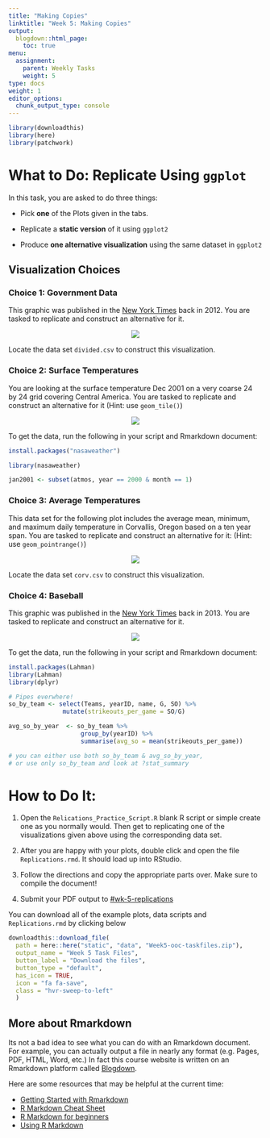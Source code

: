 ```yaml
---
title: "Making Copies"
linktitle: "Week 5: Making Copies"
output:
  blogdown::html_page:
    toc: true
menu:
  assignment:
    parent: Weekly Tasks
    weight: 5
type: docs
weight: 1
editor_options: 
  chunk_output_type: console
---
```


<style>
.hvr-sweep-to-left {
  display: inline-block;
  vertical-align: middle;
  -webkit-transform: perspective(1px) translateZ(0);
  transform: perspective(1px) translateZ(0);
  box-shadow: 0 0 1px rgba(0, 0, 0, 0);
  position: relative;
  -webkit-transition-property: color;
  transition-property: color;
  -webkit-transition-duration: 0.25s;
  transition-duration: 0.25s;
}

.hvr-sweep-to-left:before {
  content: "";
  position: absolute;
  z-index: -1;
  top: 0;
  left: 0;
  right: 0;
  bottom: 0;
  background: #733367;
  -webkit-transform: scaleX(0);
  transform: scaleX(0);
  -webkit-transform-origin: 100% 50%;
  transform-origin: 100% 50%;
  -webkit-transition-property: transform;
  transition-property: transform;
  -webkit-transition-duration: 0.3s;
  transition-duration: 0.3s;
  -webkit-transition-timing-function: ease-out;
  transition-timing-function: ease-out;
}

.hvr-sweep-to-left:hover, .hvr-sweep-to-left:focus, .hvr-sweep-to-left:active {
  color: white;
}

.hvr-sweep-to-left:hover:before, .hvr-sweep-to-left:focus:before, .hvr-sweep-to-left:active:before {
  -webkit-transform: scaleX(1);
  transform: scaleX(1);
}
</style>

```r
library(downloadthis)
library(here)
library(patchwork)
```

# What to Do: Replicate Using `ggplot`

In this task, you are asked to do three things:

-   Pick **one** of the Plots given in the tabs.

-   Replicate a **static version** of it using `ggplot2`

-   Produce **one alternative visualization** using the same dataset in `ggplot2`

## Visualization Choices 

### Choice 1: Government Data
This graphic was published in the [New York Times](https://archive.nytimes.com/screenshots/www.nytimes.com/interactive/2012/11/23/us/state-government-control-since-1938.jpg){target="\_blank"} back in 2012. You are tasked to replicate and construct an alternative for it.

<center>
![](/assignment/05-assignment_files/Choice1.png)
</center>

Locate the data set `divided.csv` to construct this visualization.

### Choice 2: Surface Temperatures

You are looking at the surface temperature Dec 2001 on a very coarse 24 by 24 grid covering Central America. You are tasked to replicate and construct an alternative for it (Hint: use `geom_tile()`)

<center>
![](/assignment/05-assignment_files/Choice2.png)
</center>

To get the data, run the following in your script and Rmarkdown document:

```r
install.packages("nasaweather")

library(nasaweather)

jan2001 <- subset(atmos, year == 2000 & month == 1)
```


### Choice 3: Average Temperatures

This data set for the following plot includes the average mean, minimum, and maximum daily temperature in Corvallis, Oregon based on a ten year span. You are tasked to replicate and construct an alternative for it: (Hint: use `geom_pointrange()`)

<center>
![](/assignment/05-assignment_files/Choice3.png)
</center>

Locate the data set `corv.csv` to construct this visualization.

### Choice 4: Baseball

This graphic was published in the [New York Times](https://archive.nytimes.com/www.nytimes.com/interactive/2013/03/29/sports/baseball/Strikeouts-Are-Still-Soaring.html?ref=baseball){target="\_blank"} back in 2013. You are tasked to replicate and construct an alternative for it.

<center>
![](/assignment/05-assignment_files/Choice4.png)
</center>

To get the data, run the following in your script and Rmarkdown document:

```r
install.packages(Lahman)
library(Lahman)  
library(dplyr)

# Pipes everwhere!
so_by_team <- select(Teams, yearID, name, G, SO) %>%
               mutate(strikeouts_per_game = SO/G) 

avg_so_by_year  <- so_by_team %>% 
                    group_by(yearID) %>%
                    summarise(avg_so = mean(strikeouts_per_game))

# you can either use both so_by_team & avg_so_by_year,
# or use only so_by_team and look at ?stat_summary
```

# How to Do It:

1.  Open the `Relications_Practice_Script.R` blank R script or simple create one as you normally would. Then get to replicating one of the visualizations given above using the corresponding data set.

2.  After you are happy with your plots, double click and open the file `Replications.rmd`. It should load up into RStudio.

3.  Follow the directions and copy the appropriate parts over. Make sure to compile the document!

4.  Submit your PDF output to [\#wk-5-replications](https://2021edp693e.slack.com/archives/C01NJ8H33V3){target="\_blank"}

You can download all of the example plots, data scripts and `Replications.rmd` by clicking below

```r
downloadthis::download_file(
  path = here::here("static", "data", "Week5-ooc-taskfiles.zip"),
  output_name = "Week 5 Task Files",
  button_label = "Download the files",
  button_type = "default",
  has_icon = TRUE,
  icon = "fa fa-save",
  class = "hvr-sweep-to-left"
  )
```

## More about Rmarkdown

Its not a bad idea to see what you can do with an Rmarkdown document. For example, you can actually output a file in nearly any format (e.g. Pages, PDF, HTML, Word, etc.) In fact this course website is written on an Rmarkdown platform called [Blogdown](https://bookdown.org/yihui/blogdown/){target="\_blank"}.

Here are some resources that may be helpful at the current time:

-   [Getting Started with Rmarkdown](https://ourcodingclub.github.io/tutorials/rmarkdown/){target="\_blank"}
-   [R Markdown Cheat Sheet](https://rstudio.com/wp-content/uploads/2015/02/rmarkdown-cheatsheet.pdf){target="\_blank"}
-   [R Markdown for beginners](https://www.rostrum.blog/2018/09/24/knitting-club/){target="\_blank"}
-   [Using R Markdown](/resource/rmarkdown/){target="\_blank"}
